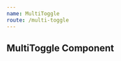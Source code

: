 ```yaml
---
name: MultiToggle
route: /multi-toggle
---
```


## MultiToggle Component

<Playground>
  <MultiToggle
    options={[
      { display: 'A-Z', value: ['alpha', 'asc'] },
      { display: 'Z-A', value: ['alpha', 'desc'] },
      { display: '0-9', value: ['numeric', 'asc'] },
      { display: '9-0', value: ['numeric', 'dec'] },
      { display: '🚫', value: 'disabled' },
    ]}
  />
</Playground>
